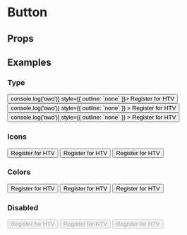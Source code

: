 
<Meta title='Components/Button' component={Button} />

# Button

## Props

<ArgsTable of={Button} />

## Examples

### Type

<Canvas>
  <Story name='Button Types'>
    <Button onClick={() => console.log('owo')} style={{ outline: `none` }}>
      Register for HTV
    </Button>
    <span style={{ margin: 10 }} />
    <Button
      type='outline'
      onClick={() => console.log('owo')}
      style={{ outline: `none` }}
    >
      Register for HTV
    </Button>
    <span style={{ margin: 10 }} />
    <Button
      type='ghost'
      onClick={() => console.log('owo')}
      style={{ outline: `none` }}
    >
      Register for HTV
    </Button>
  </Story>
</Canvas>

### Icons

<Canvas>
  <Story name='Button Icons'>
    <Button
      leftIcon={FaRocket}
      rightIcon={FaRocket}
      style={{ outline: `none` }}
    >
      Register for HTV
    </Button>
    <span style={{ margin: 10 }} />
    <Button
      type='outline'
      leftIcon={FaRocket}
      rightIcon={FaRocket}
      style={{ outline: `none` }}
    >
      Register for HTV
    </Button>
    <span style={{ margin: 10 }} />
    <Button
      type='ghost'
      leftIcon={FaRocket}
      rightIcon={FaRocket}
      style={{ outline: `none` }}
    >
      Register for HTV
    </Button>
  </Story>
</Canvas>

### Colors

<Canvas>
  <Story name='Button Colors'>
    <Button color='red' style={{ outline: `none` }}>
      Register for HTV
    </Button>
    <span style={{ margin: 10 }} />
    <Button type='outline' color='darkviolet' style={{ outline: `none` }}>
      Register for HTV
    </Button>
    <span style={{ margin: 10 }} />
    <Button
      type='ghost'
      leftIcon={FaRocket}
      color='yellow'
      style={{ outline: `none` }}
    >
      Register for HTV
    </Button>
  </Story>
</Canvas>

### Disabled

<Canvas>
  <Story name='Button Disabled'>
    <Button disabled style={{ outline: `none` }}>
      Register for HTV
    </Button>
    <span style={{ margin: 10 }} />
    <Button type='outline' disabled style={{ outline: `none` }}>
      Register for HTV
    </Button>
    <span style={{ margin: 10 }} />
    <Button
      type='ghost'
      leftIcon={FaRocket}
      disabled
      style={{ outline: `none` }}
    >
      Register for HTV
    </Button>
  </Story>
</Canvas>
